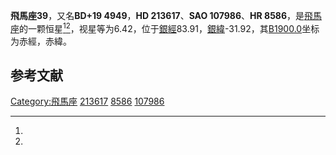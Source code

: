 {{Starbox begin
| name = 飛馬座39
}}
{{Starbox observe
| epoch = [[J2000.0|J2000.0]]
| constell = [[飛馬座|飛馬座]]<ref name=SIMBAD>{{cite web
 | url=http://simbad.u-strasbg.fr/simbad/sim-id?Ident=HR+8586
 | title =Pulsating variable Star
 | publisher=Centre de Données astronomiques de Strasbourg
 | work=SIMBAD
 | accessdate=2012-07-13}}</ref><ref name=DATA>{{cite web
 | url=http://vizier.u-strasbg.fr/viz-bin/VizieR-5?-out.add=.&-source=5050&-corr=PK=HR&-out.max=9999&HR=8586
 | title =VizieR Detailed Page
 | accessdate=2012-07-13}}</ref>
| 星官 = 
| ra = {{RA|22|32|35.5}}<ref name=SIMBAD /><ref name=DATA />
| dec = {{DEC|+20|13|48}}<ref name=SIMBAD /><ref name=DATA />
| appmag_v = 6.42<ref name=SIMBAD /><ref name=DATA />
}}
{{Starbox character
| class = F1V<ref name=SIMBAD /><ref name=DATA />
| b-v = 0.32<ref name=SIMBAD /><ref name=DATA />
| u-b = 0.02<ref name=SIMBAD /><ref name=DATA />
| r-i = <ref name=SIMBAD /><ref name=DATA />
| variable = 
}}
{{Starbox astrometry
| radial_v = 0.02
| prop_mo_ra = -19
| parallax = 0.013
| p_error = 
}}
{{Starbox catalog
| names =BD+19 4949，[[SAO星表|SAO]] 107986，[[HD星表|HD]] 213617，[[HR星表|HR]] 8586}}
{{Starbox reference |Simbad=HR+8586}}
{{Starbox end}}

'''飛馬座39'''，又名'''BD+19 4949'''，'''HD 213617'''、'''SAO 107986'''、'''HR 8586'''，是[[飛馬座|飛馬座]]的一颗恒星<ref name=SIMBAD /><ref name=DATA />，视星等为6.42，位于[[銀道座標系|銀經]]83.91，[[銀道座標系|銀緯]]-31.92，其[[B1900.0|B1900.0]]坐标为赤經{{RA|22|27|45.5}}，赤緯{{DEC|+19|-31.92|52}}。

== 参考文献 ==
{{reflist}}

{{飞马座恒星}}

[[Category:飛馬座|Category:飛馬座]]
[[Category:HD和HDE天體|213617]]
[[Category:HR天體|8586]]
[[Category:SAO天體|107986]]


{{star-stub}}